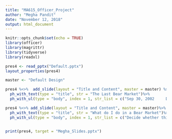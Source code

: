 ```yaml
---
title: "MA615_Officer_Project"
author: "Megha Pandit"
date: "November 12, 2018"
output: html_document
---
```


```r
knitr::opts_chunk$set(echo = TRUE)
library(officer)
library(magrittr)
library(tidyverse)
library(readxl)
```



```r
pres4 <- read_pptx("Default.pptx")
layout_properties(pres4)

master <- "Default Design"

pres4 %<>%  add_slide(layout = "Title and Content", master = master) %>% 
  ph_with_text(type = "title", str = "The Last Bear Market")%>%
  ph_with_ul(type = "body", index = 1, str_list = c("Sep 30, 2002     Dow  7528", "Jan. 5, 2004      Dow  10,568", "Oct. 8, 2007      Dow   14093"), level_list = c(1,1,1))

pres4 %<>% add_slide(layout = "Title and Content", master = master)%>%
  ph_with_text(type = "title", str = "What do I do in a Bear Market")%>%
  ph_with_ul(type = "body", index = 1, str_list = c("Decide whether this is a market correction or the start of something more", "Review the stocks you own", "Review stocks you wanted to own but were too expensive at time of research", "Check your portfolio for balance or the type of stocks you own"), level_list = c(1,1,1,1), style = fp_text(font.size = 32))


print(pres4, target = "Megha_Slides.pptx") 
```


